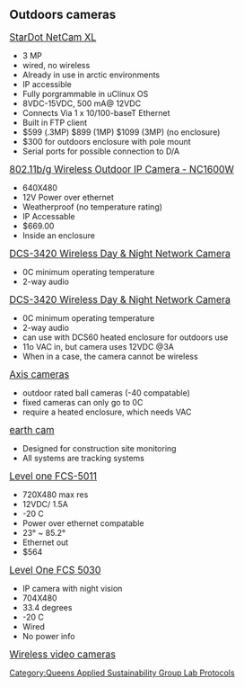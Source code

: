 {{QASpage}}
==Outdoors cameras==

<big> [http://www.stardot.com/netcamxl/index.html StarDot NetCam XL] </big>
*3 MP
*wired, no wireless
*Already in use in arctic environments
*IP accessible
*Fully porgrammable in uClinux OS
*8VDC-15VDC, 500 mA@ 12VDC
*Connects Via 1 x 10/100-baseT Ethernet
*Built in FTP client
*$599 (.3MP) $899 (1MP) $1099 (3MP) (no enclosure)
*$300 for outdoors enclosure with pole mount 
*Serial ports for possible connection to D/A

<big> [http://www.wirelessoutdoorcam.com/product.sc?productId=2&categoryId=5 802.11b/g Wireless Outdoor IP Camera - NC1600W] </big>

*640X480
*12V Power over ethernet
*Weatherproof (no temperature rating)
*IP Accessable
*$669.00
*Inside an enclosure

<big> [http://www.dlink.ca/products/?pid=510 DCS-3420 Wireless Day & Night Network Camera] </big>
*0C minimum operating temperature
*2-way audio

<big> [http://www.dlink.ca/products/?pid=510 DCS-3420 Wireless Day & Night Network Camera] </big>
*0C minimum operating temperature
*2-way audio
*can use with  DCS60 heated enclosure for outdoors use
*11o VAC in, but camera uses 12VDC @3A
*When in a case, the camera cannot be wireless

<big> [http://www.axis.com/files/datasheet/ds_211w_33169_en_0904_lo.pdf Axis cameras] </big>
*outdoor rated ball cameras (-40 compatable)
*fixed cameras can only go to 0C
*require a heated enclosure, which needs VAC

<big> [http://www.earthcam.net/products/comparisonchart.php earth cam] </big>
*Designed for construction site monitoring
*All systems are tracking systems

<big> [http://static.tigerdirect.com/pdf/FCS-5011_SPEC_V1.0.pdf Level one FCS-5011] </big>
*720X480 max res
*12VDC/ 1.5A
*-20 C
*Power over ethernet compatable
*23° ~ 85.2°
*Ethernet out
*$564

<big> [http://download.level1.com/level1/datasheet/FCS-5030_SPEC_V1.0.pdf Level One FCS 5030] </big>
*IP camera with night vision
*704X480
*33.4 degrees
*-20 C
*Wired
*No power info

<big> [http://www.wirelessvideocameras.net/category/230microtek_microtektechnologies_minilink/ Wireless video cameras] </big>


[[Category:Queens Applied Sustainability Group Lab Protocols]]